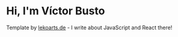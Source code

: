 # Hi, I'm Víctor Busto

Template by [lekoarts.de](https://www.lekoarts.de?utm_source=cara&utm_medium=Starter) - I write about JavaScript and React there!

